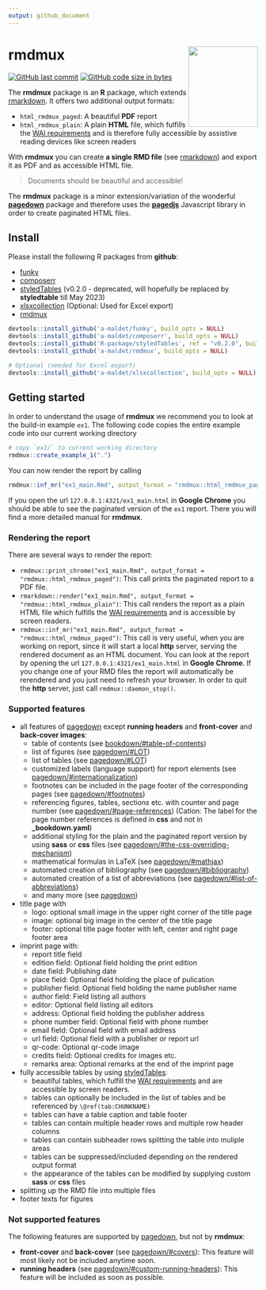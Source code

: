 ---
output: github_document
---

# rmdmux <img src="inst/hexsticker/rmdmux_hexsticker.png" align="right" alt="" width=140 height=162 />

<!-- badges: start -->
[![GitHub last commit](https://img.shields.io/github/last-commit/a-maldet/rmdmux.svg?logo=github)](https://github.com/a-maldet/rmdmux/commits/master)
[![GitHub code size in bytes](https://img.shields.io/github/languages/code-size/a-maldet/rmdmux.svg?logo=github)](https://github.com/a-maldet/rmdmux)


The **rmdmux** package is an **R** package, which extends [rmarkdown](https://github.com/rstudio/rmarkdown).
It offers two additional output formats:

- `html_rmdmux_paged`: A beautiful **PDF** report
- `html_rmdmux_plain`: A plain **HTML** file, which fulfills the [WAI requirements](https://www.w3.org/WAI)
  and is therefore fully accessible by assistive reading devices like screen readers
  
With **rmdmux** you can create **a single RMD file** (see [rmarkdown](https://github.com/rstudio/rmarkdown)) and export it as PDF and
as accessible HTML file.

> Documents should be beautiful and accessible! 

The **rmdmux** package is a minor extension/variation of the wonderful
**[pagedown](https://pagedown.rbind.io/)** package and therefore
uses the **[pagedjs](https://pagedjs.org)** Javascript library in order to
create paginated HTML files.

## Install

Please install the following R packages from **github**:

- [funky](https://github.com/a-maldet/funky)
- [composerr](https://github.com/a-maldet/composerr)
- [styledTables](https://github.com/R-package/styledtable) (v0.2.0 - deprecated, will hopefully be replaced by **styledtable** till May 2023)
- [xlsxcollection](https://github.com/a-maldet/xlsxcollection) (Optional: Used for Excel export)
- [rmdmux](https://github.com/a-maldet/rmdmux)

```{r eval = FALSE, echo = TRUE}
devtools::install_github('a-maldet/funky', build_opts = NULL)
devtools::install_github('a-maldet/composerr', build_opts = NULL)
devtools::install_github('R-package/styledTables', ref = "v0.2.0", build_opts = NULL)
devtools::install_github('a-maldet/rmdmux', build_opts = NULL)

# Optional (needed for Excel export)
devtools::install_github('a-maldet/xlsxcollection', build_opts = NULL)
```

## Getting started

In order to understand the usage of **rmdmux** we recommend you to look at
the build-in example `ex1`.
The following code copies the entire example code into our current working directory

```{r eval = FALSE, echo = TRUE}
# copy `ex1/` to current working directory
rmdmux::create_example_1(".")
```

You can now render the report by calling 

```{r eval = FALSE, echo = TRUE}
rmdmux::inf_mr("ex1_main.Rmd", output_format = "rmdmux::html_rmdmux_paged")
```

If you open the url `127.0.0.1:4321/ex1_main.html` in **Google Chrome**
you should be able to see the paginated version of the `ex1` report.
There you will find a more detailed manual for **rmdmux**.

### Rendering the report

There are several ways to render the report:

- `rmdmux::print_chrome("ex1_main.Rmd", output_format = "rmdmux::html_rmdmux_paged")`:
  This call prints the paginated report to a PDF file.
- `rmarkdown::render("ex1_main.Rmd", output_format = "rmdmux::html_rmdmux_plain")`: 
  This call renders the report as a plain HTML file which fulfills the
  [WAI requirements](https://www.w3.org/WAI) and is accessible by
  screen readers.
- `rmdmux::inf_mr("ex1_main.Rmd", output_format = "rmdmux::html_rmdmux_paged")`:
  This call is very useful, when you are working on report, since it
  will start a local **http** server, serving the rendered document as an
  HTML document. You can look at the report by opening the url 
  `127.0.0.1:4321/ex1_main.html` in **Google Chrome**.
  If you change one of your RMD files the report will automatically be 
  rerendered and you just need to refresh your browser.
  In order to quit the **http** server, just call `rmdmux::daemon_stop()`.

### Supported features

- all features of [pagedown](https://pagedown.rbind.io/) except
  **running headers** and **front-cover** and **back-cover images**:
    - table of contents
      (see [bookdown/#table-of-contents](https://bookdown.org/yihui/rmarkdown/html-document.html#table-  of-contents))
    - list of figures (see [pagedown/#LOT](https://pagedown.rbind.io/#LOT))
    - list of tables (see [pagedown/#LOT](https://pagedown.rbind.io/#LOT))
    - customized labels (language support) for report elements
      (see [pagedown/#internationalization](https://pagedown.rbind.io/#internationalization))
    - footnotes can be included in the page footer of the corresponding pages
      (see [pagedown/#footnotes](https://pagedown.rbind.io/#footnotes))
    - referencing figures, tables, sections etc. with counter and page number
      (see [pagedown/#page-references](https://pagedown.rbind.io/#page-references))
      (Cation: The label for the page number references is defined in **css** 
      and not in **\_bookdown.yaml**)
    - additional styling for the plain and the paginated report version by using
      **sass** or **css** files
      (see [pagedown/#the-css-overriding-mechanism](https://pagedown.rbind.io/#the-css-overridin    g-mechanism))
    - mathematical formulas in LaTeX
      (see [pagedown/#mathjax](https://pagedown.rbind.io/#mathjax))
    - automated creation of bibliography
      (see [pagedown/#bibliography](https://pagedown.rbind.io/#bibliography))
    - automated creation of a list of abbreviations
      (see [pagedown/#list-of-abbreviations](https://pagedown.rbind.io/#list-of-abbreviations))
    - and many more (see [pagedown](https://pagedown.rbind.io/))
- title page with
    - logo: optional small image in the upper right corner of the title page
    - image: optional big image in the center of the title page
    - footer: optional title page footer with left, center and right page footer
      area
- imprint page with:
    - report title field
    - edition field: Optional field holding the print edition
    - date field: Publishing date
    - place field: Optional field holding the place of pulication
    - publisher field: Optional field holding the name publisher name
    - author field: Field listing all authors
    - editor: Optional field listing all editors
    - address: Optional field holding the publisher address
    - phone number field: Optional field with phone number
    - email field: Optional field with email address
    - url field: Optional field with a publisher or report url
    - qr-code: Optional qr-code image
    - credits field: Optional credits for images etc.
    - remarks area: Optional remarks at the end of the imprint page
- fully accessible tables by using
  [styledTables](https://github.com/R-package/styledtable):
    - beautiful tables, which fulfill the
      [WAI requirements](https://www.w3.org/WAI) and are accessible by
      screen readers.
    - tables can optionally be included in the list of tables and be referenced by
      `\@ref(tab:CHUNKNAME)`
    - tables can have a table caption and table footer
    - tables can contain multiple header rows and multiple row header columns
    - tables can contain subheader rows splitting the table into muliple areas
    - tables can be suppressed/included depending on the rendered output format
    - the appearance of the tables can be modified by supplying custom
      **sass** or **css** files
- splitting up the RMD file into multiple files
- footer texts for figures

### Not supported features

The following features are supported by [pagedown](https://pagedown.rbind.io/),
but not by **rmdmux**:

- **front-cover** and **back-cover**
  (see [pagedown/#covers](https://pagedown.rbind.io/#covers)): This feature
  will most likely not be included anytime soon.
- **running headers**
  (see [pagedown/#custom-running-headers](https://pagedown.rbind.io/#custom-running-headers)):
  This feature will be included as soon as possible.
